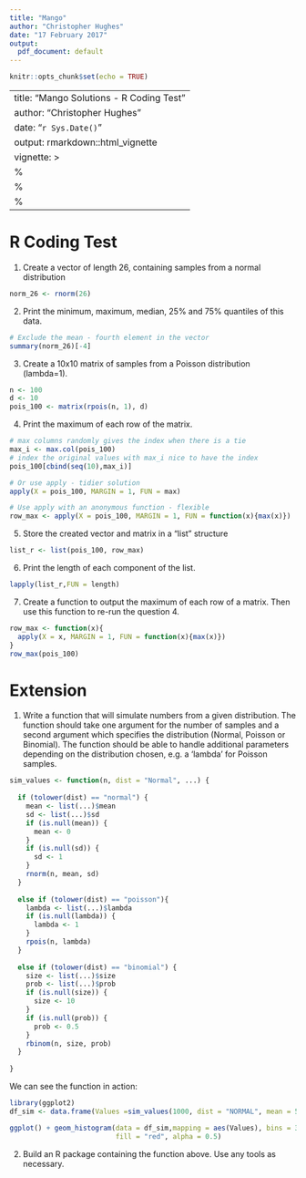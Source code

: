 ```yaml
---
title: "Mango"
author: "Christopher Hughes"
date: "17 February 2017"
output:
  pdf_document: default
---
```


```r
knitr::opts_chunk$set(echo = TRUE)
```

---
title: "Mango Solutions - R Coding Test"
author: "Christopher Hughes"
date: "`r Sys.Date()`"
output: rmarkdown::html_vignette
vignette: >
  %\VignetteIndexEntry{Vignette Title}
  %\VignetteEngine{knitr::rmarkdown}
  %\VignetteEncoding{UTF-8}
---

R Coding Test
============

1. Create a vector of length 26, containing samples from a normal distribution

```r
norm_26 <- rnorm(26)
```

2. Print the minimum, maximum, median, 25% and 75% quantiles of this data.

```r
# Exclude the mean - fourth element in the vector
summary(norm_26)[-4]
```

3. Create a 10x10 matrix of samples from a Poisson distribution (lambda=1).

```r
n <- 100
d <- 10
pois_100 <- matrix(rpois(n, 1), d)
```

4. Print the maximum of each row of the matrix.

```r
# max columns randomly gives the index when there is a tie
max_i <- max.col(pois_100)
# index the original values with max_i nice to have the index
pois_100[cbind(seq(10),max_i)]

# Or use apply - tidier solution
apply(X = pois_100, MARGIN = 1, FUN = max)

# Use apply with an anonymous function - flexible
row_max <- apply(X = pois_100, MARGIN = 1, FUN = function(x){max(x)})
```

5. Store the created vector and matrix in a “list” structure

```r
list_r <- list(pois_100, row_max)
```

6. Print the length of each component of the list.

```r
lapply(list_r,FUN = length)

```

7. Create a function to output the maximum of each row of a matrix. Then use this function to re-run the question 4.

```r
row_max <- function(x){
  apply(X = x, MARGIN = 1, FUN = function(x){max(x)})
}
row_max(pois_100)
```

Extension
===============

1. Write a function that will simulate numbers from a given distribution. The function should take one argument for the number of samples and a second argument which specifies the distribution (Normal, Poisson or Binomial). The function should be able to handle additional parameters depending on the distribution chosen, e.g. a ‘lambda’ for Poisson samples.

```r
sim_values <- function(n, dist = "Normal", ...) {
  
  if (tolower(dist) == "normal") {
    mean <- list(...)$mean
    sd <- list(...)$sd
    if (is.null(mean)) {
      mean <- 0
    }
    if (is.null(sd)) {
      sd <- 1
    }
    rnorm(n, mean, sd)
  }
  
  else if (tolower(dist) == "poisson"){
    lambda <- list(...)$lambda
    if (is.null(lambda)) {
      lambda <- 1
    }
    rpois(n, lambda)
  }
  
  else if (tolower(dist) == "binomial") {
    size <- list(...)$size
    prob <- list(...)$prob
    if (is.null(size)) {
      size <- 10
    }
    if (is.null(prob)) {
      prob <- 0.5
    }
    rbinom(n, size, prob)
  }
  
}
```

We can see the function in action:

```r
library(ggplot2)
df_sim <- data.frame(Values =sim_values(1000, dist = "NORMAL", mean = 5))

ggplot() + geom_histogram(data = df_sim,mapping = aes(Values), bins = 30,
                          fill = "red", alpha = 0.5)
```

2. Build an R package containing the function above. Use any tools as necessary.
